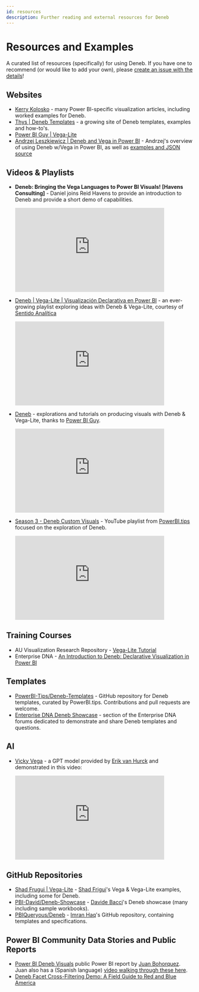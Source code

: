 ---
id: resources
description: Further reading and external resources for Deneb
---

# Resources and Examples

A curated list of resources (specifically) for using Deneb. If you have one to recommend (or would like to add your own), please [create an issue with the details](https://github.com/deneb-viz/deneb-viz.github.io/issues/new)!

## Websites

- [Kerry Kolosko](https://kerrykolosko.com/) - many Power BI-specific visualization articles, including worked
  examples for Deneb.
- [Thys | Deneb Templates](https://thysvdw.github.io/) - a growing site of Deneb templates, examples and how-to's.
- [Power BI Guy | Vega-Lite](https://powerbiguy.co/vegalite/)
- [Andrzej Leszkiewicz | Deneb and Vega in Power BI](https://powerofbi.org/dataviz-galaxy-power-bi-deneb-vega/) - Andrzej's overview of using Deneb w/Vega in Power BI, as well as [examples and JSON source](https://powerofbi.org/deneb-vega-data-visualization-examples/)

## Videos & Playlists

- **Deneb: Bringing the Vega Languages to Power BI Visuals! [Havens Consulting]** -
  Daniel joins Reid Havens to provide an introduction to Deneb and provide a short demo of capabilities.

  <iframe
    width="400"
    height="225"
    src="https://www.youtube.com/embed/bBbFyCohRwg"
    title="YouTube video player"
    frameborder="0"
    allow="accelerometer; autoplay; clipboard-write; encrypted-media; gyroscope; picture-in-picture"
    allowfullscreen
  ></iframe>

- [Deneb | Vega-Lite | Visualización Declarativa en Power BI](https://www.youtube.com/playlist?list=PLf18HMTT3dFhM6EI8Oim-cSYbhHaAvgZs) - an ever-growing playlist exploring ideas with Deneb & Vega-Lite, courtesy of [Sentido Analítica](https://www.youtube.com/channel/UCamYOVD8GwI-G530IBIw5og)

  <iframe
    width="400"
    height="225"
    src="https://www.youtube.com/embed/videoseries?list=PLf18HMTT3dFhM6EI8Oim-cSYbhHaAvgZs"
    title="YouTube video player"
    frameborder="0"
    allow="accelerometer; autoplay; clipboard-write; encrypted-media; gyroscope; picture-in-picture"
    allowfullscreen
  ></iframe>

- [Deneb](https://www.youtube.com/playlist?list=PL6oIJxyQvMGTxh4tREeKflcKVlOfGdyim) - explorations and tutorials on producing visuals with Deneb & Vega-Lite, thanks to [Power BI Guy](https://www.youtube.com/c/PowerBIGuy).

  <iframe
    width="400"
    height="225"
    src="https://www.youtube.com/embed/videoseries?list=PL6oIJxyQvMGTxh4tREeKflcKVlOfGdyim"
    title="YouTube video player"
    frameborder="0"
    allow="accelerometer; autoplay; clipboard-write; encrypted-media; gyroscope; picture-in-picture"
    allowfullscreen
  ></iframe>

- [Season 3 - Deneb Custom Visuals](https://www.youtube.com/playlist?list=PLn1m_aBmgsbEhKYRXC6Tq3e2FJubEND9b) - YouTube playlist from [PowerBI.tips](https://powerbi.tips/) focused on the exploration of Deneb.

  <iframe
    width="400"
    height="225"
    src="https://www.youtube.com/embed/videoseries?list=PLn1m_aBmgsbEhKYRXC6Tq3e2FJubEND9b"
    title="YouTube video player"
    frameborder="0"
    allow="accelerometer; autoplay; clipboard-write; encrypted-media; gyroscope; picture-in-picture"
    allowfullscreen
  ></iframe>

## Training Courses

- AU Visualization Research Repository - [Vega-Lite Tutorial](https://vis-au.github.io/vl/)
- Enterprise DNA - [An Introduction to Deneb: Declarative Visualization in Power BI](https://portal.enterprisedna.co/p/introduction-deneb)

## Templates

- [PowerBI-Tips/Deneb-Templates](https://github.com/PowerBI-tips/Deneb-Templates) - GitHub repository for Deneb templates, curated by PowerBI.tips. Contributions and pull requests are welcome.
- [Enterprise DNA Deneb Showcase](https://forum.enterprisedna.co/c/deneb-showcase) - section of the Enterprise DNA forums dedicated to demonstrate and share Deneb templates and questions.

## AI

- [Vicky Vega](https://bit.ly/VickyVega) - a GPT model provided by [Erik van Hurck](https://www.linkedin.com/in/erikvanhurck) and demonstrated in this video:

  <iframe
    width="400"
    height="225"
    src="https://www.youtube.com/embed/x4B15UR4PlA"
    title="YouTube video player"
    frameborder="0"
    allow="accelerometer; autoplay; clipboard-write; encrypted-media; gyroscope; picture-in-picture"
    allowfullscreen
  ></iframe>

## GitHub Repositories

- [Shad Frugui | Vega-Lite](https://github.com/shadfrigui/vega-lite) - [Shad Frigui](https://twitter.com/shadfrigui)'s Vega & Vega-Lite examples, including some for Deneb.
- [PBI-David/Deneb-Showcase](https://github.com/PBI-David/Deneb-Showcase) - [Davide Bacci](https://www.linkedin.com/in/davbacci)'s Deneb showcase (many including sample workbooks).
- [PBIQueryous/Deneb](https://github.com/PBIQueryous/Deneb) - [Imran Haq](https://www.linkedin.com/in/imranhaqbi)'s GitHub repository, containing templates and specifications.

## Power BI Community Data Stories and Public Reports

- [Power BI Deneb Visuals](https://app.powerbi.com/view?r=eyJrIjoiNWU5YWZkZWQtOGM1NC00MWNmLWIwMWItZWJhNjY1MWJlOGQ3IiwidCI6ImFkMjE3NTNiLWNkZWItNDU1Yi1hZGI3LTc0MDg3YjFhMTM2OCJ9) public Power BI report by [Juan Bohorquez](https://www.linkedin.com/in/juan-david-bohorquez-giraldo-b37b8517b). Juan also has a (Spanish language) [video walking through these here](https://www.youtube.com/watch?v=axUX2yxX8mU).
- [Deneb Facet Cross-Filtering Demo: A Field Guide to Red and Blue America](https://community.powerbi.com/t5/Data-Stories-Gallery/Deneb-Facet-Cross-Filtering-Demo-A-Field-Guide-to-Red-and-Blue/m-p/2181673#M6154)
